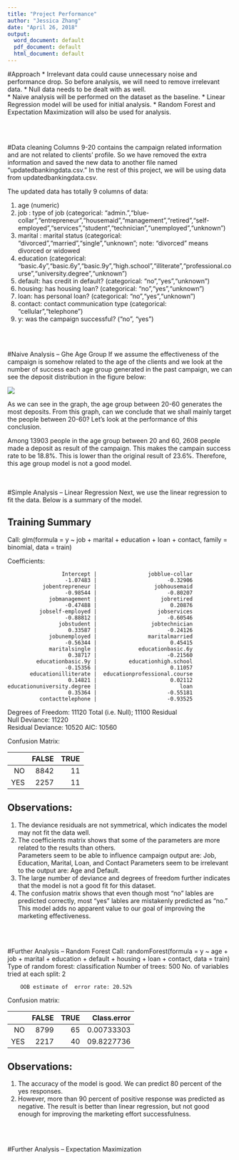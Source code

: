 ```yaml
---
title: "Project Performance"
author: "Jessica Zhang"
date: "April 26, 2018"
output:
  word_document: default
  pdf_document: default
  html_document: default
---
```



#Approach
* Irrelevant data could cause unnecessary noise and performance drop. So before analysis, we will need to remove irrelevant data.
* Null data needs to be dealt with as well.  
* Naive analysis will be performed on the dataset as the baseline.
* Linear Regression model will be used for initial analysis.
* Random Forest and Expectation Maximization will also be used for analysis.
 

<br><br>

#Data cleaning
Columns 9-20 contains the campaign related information and are not related to clients' profile.  So we have removed the extra information and saved the new data to another file named "updatedbankingdata.csv." In the rest of this project, we will be using data from updatedbankingdata.csv.

The updated data has totally 9 columns of data:  

1. age (numeric)
2. job : type of job (categorical: "admin.","blue-collar","entrepreneur","housemaid","management","retired","self-employed","services","student","technician","unemployed","unknown")
3. marital : marital status (categorical: "divorced","married","single","unknown"; note: "divorced" means divorced or widowed
4. education (categorical: "basic.4y","basic.6y","basic.9y","high.school","illiterate","professional.course","university.degree","unknown")
5. default: has credit in default? (categorical: "no","yes","unknown")
6. housing: has housing loan? (categorical: "no","yes","unknown")
7. loan: has personal loan? (categorical: "no","yes","unknown")
8. contact: contact communication type (categorical: "cellular","telephone")
9. y: was the campaign successful? ("no", "yes")
   
<br><br>

#Naive Analysis -- Ghe Age Group
If we assume the effectiveness of the campaign is somehow related to the age of the clients and we look at the number of success each age group generated in the past campaign, we can see the deposit distribution in the figure below:

![](bankingclientsprofile/graphs/Initial-age.jpeg)


As we can see in the graph, the age group between 20-60 generates the most deposits. From this graph, can we conclude that we shall mainly target the people between 20-60? Let's look at the performance of this conclusion.

Among 13903 people in the age group between 20 and 60, 2608 people made a deposit as result of the campaign. This makes the campain success rate to be 18.8%.  This is lower than the original result of 23.6%.  Therefore, this age group model is not a good model.  
<br><br>
  
#Simple Analysis -- Linear Regression
Next, we use the linear regression to fit the data.  Below is a summary of the model.  



## Training Summary

Call:  glm(formula = y ~ job + marital + education + loan + contact, 
    family = binomial, data = train)

Coefficients:    

                     Intercept |                jobblue-collar    
                      -1.07483 |                      -0.32906    
               jobentrepreneur |                  jobhousemaid    
                      -0.98544 |                      -0.80207    
                 jobmanagement |                    jobretired    
                      -0.47488 |                       0.20876    
              jobself-employed |                   jobservices    
                      -0.88812 |                      -0.60546    
                    jobstudent |                 jobtechnician    
                       0.33587 |                      -0.24126    
                 jobunemployed |                maritalmarried    
                      -0.56344 |                       0.45415    
                 maritalsingle |             educationbasic.6y    
                       0.38717 |                      -0.21560    
             educationbasic.9y |          educationhigh.school    
                      -0.15356 |                       0.11057    
           educationilliterate |  educationprofessional.course    
                       0.14821 |                       0.02112       
    educationuniversity.degree |                          loan    
                       0.35364 |                      -0.55181    
              contacttelephone |                      -0.93525 
 

Degrees of Freedom: 11120 Total (i.e. Null);  11100 Residual  
Null Deviance:	    11220    
Residual Deviance: 10520 	AIC: 10560  

Confusion Matrix:  
 
 |      |   FALSE |     TRUE |
 |-----:| -------:| --------:|  
 |   NO |    8842 |       11 |  
 |  YES |    2257 |       11 |  

 
  

## Observations:
1. The deviance residuals are not symmetrical, which indicates the model may not fit the data well.
2. The coefficients matrix shows that some of the parameters are more related to the results than others.  
  Parameters seem to be able to influence campaign output are:
    Job, Education, Marital, Loan, and Contact
  Parameters seem to be irrelevant to the output are:
    Age and Default.
3. The large number of deviance and degrees of freedom further indicates that the model is not a good fit for this dataset.
4. The confusion matrix shows that even though most "no" lables are predicted correctly, most "yes" lables are mistakenly predicted as "no."  This model adds no apparent value to our goal of improving the marketing effectiveness.

<br><br>

#Further Analysis -- Random Forest
Call:
 randomForest(formula = y ~ age + job + marital + education +      default + housing + loan + contact, data = train)
               Type of random forest: classification
                     Number of trees: 500
No. of variables tried at each split: 2

        OOB estimate of  error rate: 20.52%
Confusion matrix:  

 |      |   FALSE |     TRUE | Class.error |
 |-----:| -------:| --------:| -----------:|  
 |   NO |    8799 |       65 |  0.00733303 |
 |  YES |    2217 |       40 |  09.8227736 |  
 

## Observations:
1. The accuracy of the model is good. We can predict 80 percent of the yes responses.  
2. However, more than 90 percent of positive response was predicted as negative.  The result is better than linear regression, but not good enough for improving the marketing effort successfulness.

<br><br>

#Further Analysis -- Expectation Maximization









